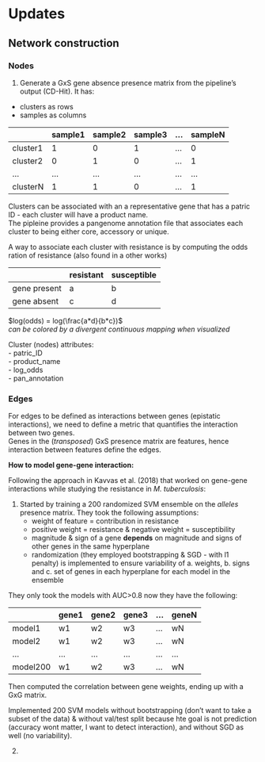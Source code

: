 # Updates

## Network construction

### Nodes

1. Generate a GxS gene absence presence matrix from the pipeline's output (CD-Hit).  It has:  
- clusters as rows  
- samples as columns

| | sample1 | sample2 | sample3 | ... | sampleN |
|---|---------|---------|---------|-----|---------|
| cluster1 | 1 | 0 | 1 | ... | 0 |
| cluster2 | 0 | 1 | 0 | ... | 1 |
| ... | ... | ... | ... | ... | ... |
| clusterN | 1 | 1 | 0 | ... | 1 |

Clusters can be associated with an a representative gene that has a patric ID - each cluster will have a product name.   
The pipleine provides a pangenome annotation file that associates each cluster to being either core, accessory or unique.

A way to associate each cluster with resistance is by computing the odds ration of resistance (also found in a other works)

|  | resistant | susceptible |
|---|-----------|-------------|
| gene present | a | b |
| gene absent | c | d |


$log(odds) = log(\frac{a*d}{b*c})$  
_can be colored by a divergent continuous mapping when visualized_

Cluster (nodes) attributes:  
- patric_ID  
- product_name  
- log_odds  
- pan_annotation

### Edges

For edges to be defined as interactions between genes (epistatic interactions), we need to define a metric that quantifies the interaction between two genes.  
Genes in the (_transposed_) GxS presence matrix are features, hence interaction between features define the edges. 

**How to model gene-gene interaction:**  


Following the approach in Kavvas et al. (2018) that worked on gene-gene interactions while studying the resistance in _M. tuberculosis_:  

1. Started by training a 200 randomized SVM ensemble on the _alleles_ presence matrix. They took the following assumptions:  
    - weight of feature = contribution in resistance
    - positive weight = resistance & negative weight = susceptibility
    - magnitude & sign of a gene **depends** on magnitude and signs of other genes in the same hyperplane
    - randomization (they employed bootstrapping & SGD - with l1 penalty) is implemented to ensure variability of a. weights, b. signs and c. set of genes in each hyperplane for each model in the ensemble

They only took the models with AUC>0.8 now they have the following: 

|  | gene1 | gene2 | gene3 | ... | geneN |
|---|-------|-------|-------|-----|-------|
| model1 | w1 | w2 | w3 | ... | wN |
| model2 | w1 | w2 | w3 | ... | wN |
| ... | ... | ... | ... | ... | ... |
| model200 | w1 | w2 | w3 | ... | wN |

Then computed the correlation between gene weights, ending up with a GxG matrix.


Implemented 200 SVM models without bootstrapping (don't want to take a subset of the data) & without val/test split because hte goal is not prediction (accuracy wont matter, I want to detect interaction), and without SGD as well (no variability).

2. 